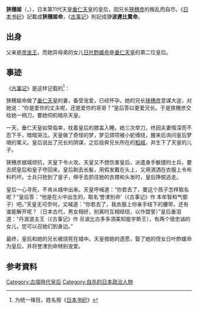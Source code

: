 '''狹穗姬'''（{{lang|ja|さほひめ}}，{{bd|?||前24年||S狭}}），日本第11代天皇[[垂仁天皇|垂仁天皇]]的皇后，因兄长[[狹穗彦|狹穗彦]]的叛乱而自尽。《[[日本书纪|日本书纪]]》記載成'''狹穗姬命'''，《[[古事记|古事记]]》則記成'''沙波遲比賣命'''。

==出身==
父亲是[[彦坐王|彦坐王]]，而她异母弟的女儿[[日叶酢媛命|日叶酢媛命]]是[[垂仁天皇|垂仁天皇]]的第二位皇后。

==事迹==
《[[古事记|古事记]]》是这样记载的<ref>为统一條目，姓名按《[[日本书纪|日本书纪]]》</ref>：

狭穂姫命做了[[垂仁天皇|垂仁天皇]]的妻，备受宠爱，已经怀孕。她的兄长[[狭穗彦|狭穗彦]]意谋大逆，对她说：“你是爱你的丈夫呢，还是爱你的哥哥？”皇后答曰更爱兄长。于是狭穗彦交给她一柄刀，要她伺机暗杀天皇。

一天，垂仁天皇如常临幸，枕着皇后的膝盖入睡。她三次举刀，终因夫妻情深而不忍下手，暗暗哭泣。天皇做了奇怪的梦，梦见颈项被小蛇缠绕，醒来后询问皇后梦境的寓义。皇后说出了兄长的阴谋，之后投奔兄长所在的[[稻城|稻城]]，并生下了天皇的儿子。

狭穗彦据城顽抗，天皇下令火攻。天皇又不想伤害皇后，派遣身手敏捷的士兵，要去把皇后和皇子夺回来。皇后剃去长髮，用假发戴在头上，又用酒洒在衣服上令布料朽坏。士兵只抢到了皇子，伸手去抓住她的衣襟和头发时，皇后挣脱逃走。

皇后一心寻死，不肯从城中出来。天皇呼喊道：“你若去了，要这个孩子怎样取名呢？”皇后答：“他是在火中出生的，取名‘誉津別命’（《古事记》作 本牟智和气御子）吧。”天皇无可奈何，又喊道：“你若去了，我衣服上你亲手结下的腰带，还有谁能解开呢？（日本古代，男女相好，别离时互相结纽，以作盟誓）”皇后垂泪道：“丹波道主王（《古事记》作 旦波比古多多須美知能宇斯王），有两个很忠诚的女儿，您可以召她们到身边。”

最终，皇后和她的兄长被烧死在城中。天皇按她的遗愿，娶了她的侄女日叶酢媛命为皇后，并将誉津別命特别宠爱。

==参考資料==
{{reflist}}

{{start box}}
{{succession box|title=日本皇后|before=[[御间城姬|御间城姬]] |after=[[日叶酢媛命|日叶酢媛命]]|years=垂仁年間}}
{{end box}}

[[Category:古墳時代皇后|Category:古墳時代皇后]]
[[Category:自杀的日本政治人物|Category:自杀的日本政治人物]]